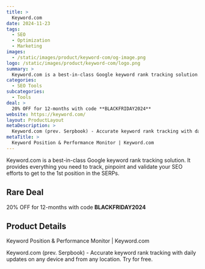 ```yaml
---
title: >
  Keyword.com
date: 2024-11-23
tags:
  - SEO
  - Optimization
  - Marketing
images:
  - /static/images/product/keyword-com/og-image.png
logo: /static/images/product/keyword-com/logo.png
summary: >
  Keyword.com is a best-in-class Google keyword rank tracking solution. It provides everything you need to track, pinpoint and validate your SEO efforts to get to the 1st position in the SERPs.
categories:
  - SEO Tools
subcategories:
  - Tools
deal: >
  20% OFF for 12-months with code **BLACKFRIDAY2024**
website: https://keyword.com/
layout: ProductLayout
metaDescription: >
  Keyword.com (prev. Serpbook) - Accurate keyword rank tracking with daily updates on any device and from any location. Try for free.
metaTitle: >
  Keyword Position & Performance Monitor | Keyword.com
---
```

Keyword.com is a best-in-class Google keyword rank tracking solution. It provides everything you need to track, pinpoint and validate your SEO efforts to get to the 1st position in the SERPs.

## Rare Deal

20% OFF for 12-months with code **BLACKFRIDAY2024**

## Product Details
Keyword Position & Performance Monitor | Keyword.com

Keyword.com (prev. Serpbook) - Accurate keyword rank tracking with daily updates on any device and from any location. Try for free.
